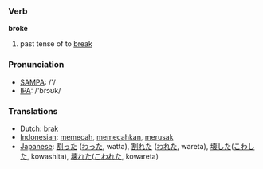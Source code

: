 === Verb ===

'''broke'''

# past tense of to [[break]]

=== Pronunciation ===
*[[w:SAMPA|SAMPA]]: /'/
*[[w:IPA|IPA]]: /'brɔʊk/

=== Translations ===
*[[Dutch]]: [[brak]]
*[[Indonesian]]: [[pecah|memecah]], [[pecah|memecahkan]], [[rusak|merusak]]
*[[Japanese]]: [[割った]] ([[わった]], watta), [[割れた]] ([[われた]], wareta), [[壊した]]([[こわした]], kowashita), [[壊れた]]([[こわれた]], kowareta)